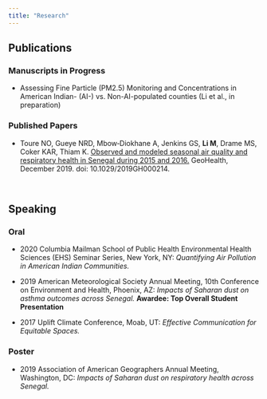 ```yaml
---
title: "Research"
---
```


## Publications

### Manuscripts in Progress
* Assessing Fine Particle (PM2.5) Monitoring and Concentrations in American Indian- (AI-) vs. Non-AI-populated counties (Li et al., in preparation)


### Published Papers
* Toure NO, Gueye NRD, Mbow‐Diokhane A, Jenkins GS, **Li M**, Drame MS, Coker KAR, Thiam K. [Observed and modeled seasonal air quality and respiratory health in Senegal during 2015 and 2016.](https://agupubs.onlinelibrary.wiley.com/doi/full/10.1029/2019GH000214) GeoHealth, December 2019. doi: 10.1029/2019GH000214. 
 
<br>


## Speaking

### Oral

* 2020 Columbia Mailman School of Public Health Environmental Health Sciences (EHS) Seminar Series, New York, NY: _Quantifying Air Pollution in American Indian Communities._

* 2019 American Meteorological Society Annual Meeting, 10th Conference on 
Environment and Health, Phoenix, AZ: _Impacts of Saharan dust on asthma outcomes across Senegal._ **Awardee: Top Overall Student Presentation**

* 2017 Uplift Climate Conference, Moab, UT: _Effective Communication for Equitable Spaces._

### Poster
* 2019 Association of American Geographers Annual Meeting, Washington, DC: _Impacts of Saharan dust on respiratory health across Senegal._





